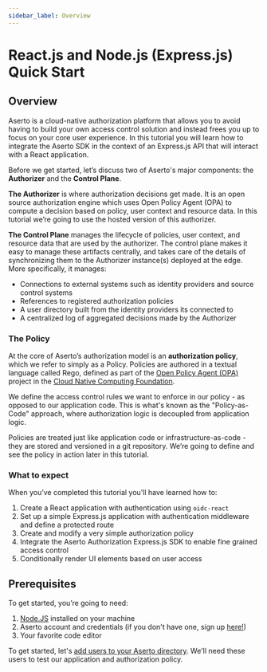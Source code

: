 ```yaml
---
sidebar_label: Overview
---
```


# React.js and Node.js (Express.js) Quick Start

## Overview

Aserto is a cloud-native authorization platform that allows you to avoid having to build your own access control solution and instead frees you up to focus on your core user experience. In this tutorial you will learn how to integrate the Aserto SDK in the context of an Express.js API that will interact with a React application.

Before we get started, let’s discuss two of Aserto's major components: the **Authorizer** and the **Control Plane**.

**The Authorizer** is where authorization decisions get made. It is an open source authorization engine which uses Open Policy Agent (OPA) to compute a decision based on policy, user context and resource data. In this tutorial we’re going to use the hosted version of this authorizer.

**The Control Plane** manages the lifecycle of policies, user context, and resource data that are used by the authorizer. The control plane makes it easy to manage these artifacts centrally, and takes care of the details of synchronizing them to the Authorizer instance(s) deployed at the edge. More specifically, it manages:

- Connections to external systems such as identity providers and source control systems
- References to registered authorization policies
- A user directory built from the identity providers its connected to
- A centralized log of aggregated decisions made by the Authorizer

### The Policy

At the core of Aserto’s authorization model is an **authorization policy**, which we refer to simply as a Policy. Policies are authored in a textual language called Rego, defined as part of the [Open Policy Agent (OPA)](https://www.openpolicyagent.org/) project in the [Cloud Native Computing Foundation](https://www.cncf.io/).

We define the access control rules we want to enforce in our policy - as opposed to our application code. This is what's known as the "Policy-as-Code" approach, where authorization logic is decoupled from application logic.

Policies are treated just like application code or infrastructure-as-code - they are stored and versioned in a git repository. We’re going to define and see the policy in action later in this tutorial.

### What to expect

When you’ve completed this tutorial you'll have learned how to:

1. Create a React application with authentication using `oidc-react`
2. Set up a simple Express.js application with authentication middleware and define a protected route
3. Create and modify a very simple authorization policy
4. Integrate the Aserto Authorization Express.js SDK to enable fine grained access control
5. Conditionally render UI elements based on user access

## Prerequisites

To get started, you’re going to need:

1. [Node.JS](https://nodejs.org/) installed on your machine
2. Aserto account and credentials (if you don't have one, sign up [here!](https://aserto.com/#sign-up))
3. Your favorite code editor

To get started, let's [add users to your Aserto directory](/docs/quickstarts/react/adding-users). We'll need these users to test our application and authorization policy.
